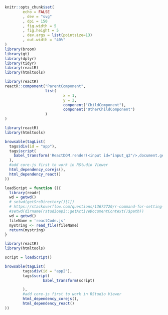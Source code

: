 ```r
knitr::opts_chunk$set(
        echo = FALSE
        , dev = "svg"
        , dpi = 150
        , fig.width = 5
        , fig.height = 5
        , dev.args = list(pointsize=13)
        , out.width = "40%"
)
library(broom)
library(gt)
library(dplyr)
library(tidyr)
library(reactR)
library(htmltools)
```

```r
library(reactR)
reactR::component("ParentComponent",
                  list(
                          x = 1,
                          y = 2,
                          component("ChildComponent"),
                          component("OtherChildComponent")
                  )
)
```

```r

library(reactR)
library(htmltools)

browsable(tagList(
  tags$div(id = "app"),
  tags$script(
    babel_transform('ReactDOM.render(<input id="input_q2"/>,document.getElementById("app"))')
  ),
  #add core-js first to work in RStudio Viewer
  html_dependency_corejs(),
  html_dependency_react()
))
```


```r
loadScript = function (){
  library(readr)
  wd = getwd()
  # setwd(getSrcDirectory()[1])
  # https://stackoverflow.com/questions/13672720/r-command-for-setting-working-directory-to-source-file-location-in-rstudio
  #setwd(dirname(rstudioapi::getActiveDocumentContext()$path))
  wd = getwd()
  fileName = 'reactCode.js'
  mystring <- read_file(fileName)
  return(mystring)
}
```


```r

library(reactR)
library(htmltools)

script = loadScript()

browsable(tagList(
        tags$div(id = "app2"),
        tags$script(
                 babel_transform(script)

        ),
        #add core-js first to work in RStudio Viewer
        html_dependency_corejs(),
        html_dependency_react()
))
```



